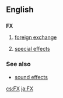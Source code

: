 {{also|fx|Fx}}
==English==

==={{abbreviation-old|en}}===
'''FX'''

# [[foreign exchange]]
# {{context|slang|video games|film|television|lang=en}} [[special effects]]

===See also===
* [[sound effects]]

[[cs:FX]]
[[ja:FX]]
